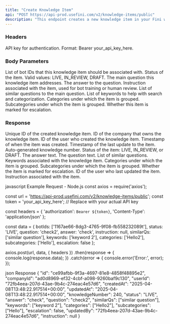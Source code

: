 ```yaml
---
title: "Create Knowledge Item"
api: "POST https://api-prod.usefini.com/v2/knowledge-items/public"
description: "This endpoint creates a new knowledge item in your Fini workspace."
---
```


### Headers

<ParamField body="Authorization" type="string" required>
  API key for authentication. Format: Bearer your_api_key_here.
</ParamField>

### Body Parameters

<ParamField body="botIds" type="array[string]" required>
  List of bot IDs that this knowledge item should be associated with.
</ParamField>

<ParamField body="status" type="string" required>
  Status of the item. Valid values: LIVE, IN_REVIEW, DRAFT.
</ParamField>

<ParamField body="question" type="string" required>
  The main question this knowledge item addresses.
</ParamField>

<ParamField body="answer" type="string" required>
  The answer to the question.
</ParamField>

<ParamField body="instruction" type="string" required>
  Instruction associated with the item, used for bot training or human review.
</ParamField>

<ParamField body="similarQs" type="array[string]" required>
  List of similar questions to the main question.
</ParamField>

<ParamField body="keywords" type="array[string]" required>
  List of keywords to help with search and categorization.
</ParamField>

<ParamField body="categories" type="array[string]" required>
  Categories under which the item is grouped.
</ParamField>

<ParamField body="subcategories" type="array[string]" required>
  Subcategories under which the item is grouped.
</ParamField>

<ParamField body="escalation" type="boolean" required>
  Whether this item is marked for escalation.
</ParamField>

### Response

<ResponseField name="id" type="string">
  Unique ID of the created knowledge item.
</ResponseField>

<ResponseField name="companyId" type="string">
  ID of the company that owns the knowledge item.
</ResponseField>

<ResponseField name="userId" type="string">
  ID of the user who created the knowledge item.
</ResponseField>

<ResponseField name="createdAt" type="string">
  Timestamp of when the item was created.
</ResponseField>

<ResponseField name="updatedAt" type="string">
  Timestamp of the last update to the item.
</ResponseField>

<ResponseField name="knowledgeNumber" type="integer">
  Auto-generated knowledge number.
</ResponseField>

<ResponseField name="status" type="string">
  Status of the item: LIVE, IN_REVIEW, or DRAFT.
</ResponseField>

<ResponseField name="answer" type="string">
  The answer text.
</ResponseField>

<ResponseField name="question" type="string">
  The question text.
</ResponseField>

<ResponseField name="similarQs" type="array[string]">
  List of similar questions.
</ResponseField>

<ResponseField name="keywords" type="array[string]">
  Keywords associated with the knowledge item.
</ResponseField>

<ResponseField name="categories" type="array[string]">
  Categories under which the item is grouped.
</ResponseField>

<ResponseField name="subcategories" type="array[string]">
  Subcategories under which the item is grouped.
</ResponseField>

<ResponseField name="escalation" type="boolean">
  Whether the item is marked for escalation.
</ResponseField>

<ResponseField name="updatedBy" type="string">
  ID of the user who last updated the item.
</ResponseField>

<ResponseField name="instruction" type="string">
  Instruction associated with the item.
</ResponseField>

<RequestExample>

javascript Example Request - Node.js
const axios = require('axios');

const url = 'https://api-prod.usefini.com/v2/knowledge-items/public';
const token = 'your_api_key_here'; // Replace with your actual API key

const headers = {
  'authorization': `Bearer ${token}`,
  'Content-Type': 'application/json'
};

const data = {
  botIds: ['1167ae66-8dg3-4765-9f08-fb558232089t'],
  status: 'LIVE',
  question: 'check2',
  answer: 'check',
  instruction: null,
  similarQs: ['similar question'],
  keywords: ['keyword 2'],
  categories: ['Hello2'],
  subcategories: ['Hello'],
  escalation: false
};

axios.post(url, data, { headers })
  .then(response => {
    console.log(response.data);
  })
  .catch(error => {
    console.error('Error:', error);
  });

</RequestExample>

<ResponseExample>
json Response
{
  "id": "ce99afbb-9f3a-4697-81e8-4858f48895e2",
  "companyId": "ad0d8969-ef32-4cbf-a098-9260baf9c130",
  "userId": "72fb4eea-207d-43ae-9b4c-274eac4e57d6",
  "createdAt": "2025-04-08T13:48:22.917514+00:00",
  "updatedAt": "2025-04-08T13:48:22.917514+00:00",
  "knowledgeNumber": 240,
  "status": "LIVE",
  "answer": "check",
  "question": "check2",
  "similarQs": ["similar question"],
  "keywords": ["keyword 2"],
  "categories": ["Hello2"],
  "subcategories": ["Hello"],
  "escalation": false,
  "updatedBy": "72fb4eea-207d-43ae-9b4c-274eac4e57d6",
  "instruction": null
}
</ResponseExample>
